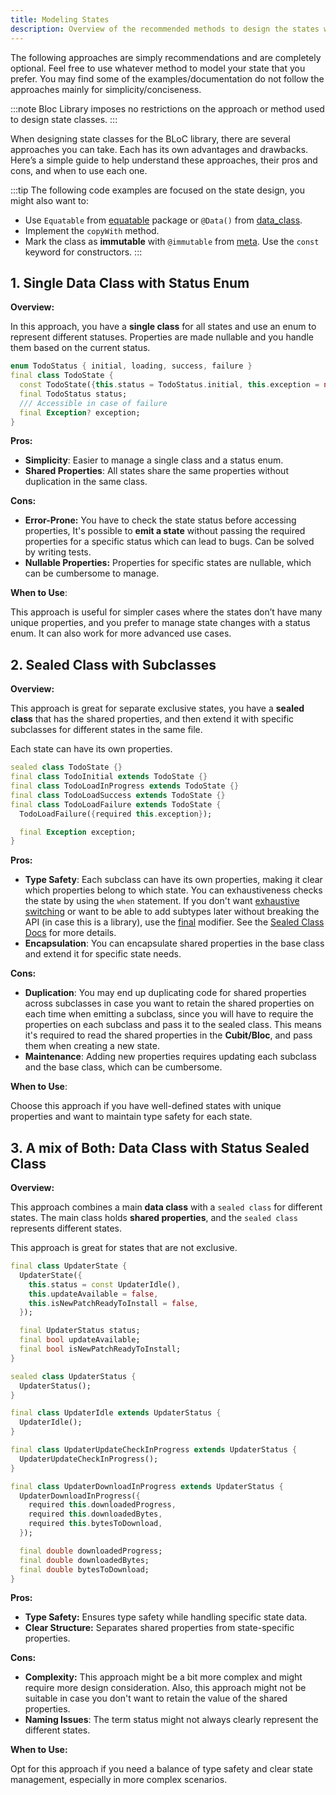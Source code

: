```yaml
---
title: Modeling States
description: Overview of the recommended methods to design the states when using bloc.
---
```


The following approaches are simply recommendations and are completely optional.
Feel free to use whatever method to model your state that you prefer.
You may find some of the examples/documentation do not follow the approaches mainly for simplicity/conciseness.

:::note
Bloc Library imposes no restrictions on the approach or method used to design state classes.
:::

When designing state classes for the BLoC library,
there are several approaches you can take. Each has its own advantages and drawbacks. 
Here’s a simple guide to help understand these approaches, their pros and cons, and when to use each one.

:::tip
The following code examples are focused on the state design, you might also want to:
- Use `Equatable` from [equatable](https://pub.dev/packages/equatable) package or `@Data()` from [data_class](https://pub.dev/packages/data_class).
- Implement the `copyWith` method.
- Mark the class as **immutable** with `@immutable` from [meta](https://pub.dev/packages/meta). Use the `const` keyword for constructors.
:::

## 1. Single Data Class with Status Enum

**Overview:**

In this approach, you have a **single class** for all states and use an enum to represent different statuses.
Properties are made nullable and you handle them based on the current status.

```dart
enum TodoStatus { initial, loading, success, failure }
final class TodoState {
  const TodoState({this.status = TodoStatus.initial, this.exception = null});
  final TodoStatus status;
  /// Accessible in case of failure
  final Exception? exception;
}
```

**Pros:**

- **Simplicity**: Easier to manage a single class and a status enum.
- **Shared Properties**: All states share the same properties without duplication in the same class.

**Cons:**

- **Error-Prone:** You have to check the state status before accessing properties, It's possible to **emit
a state** without passing the required properties for a specific status which can lead to bugs. Can be solved by writing tests.
- **Nullable Properties:** Properties for specific states are nullable, which can be cumbersome to manage.

**When to Use**:

This approach is useful for simpler cases where the states don’t have many unique properties, 
and you prefer to manage state changes with a status enum. It can also work for more advanced use cases.

## 2. Sealed Class with Subclasses

**Overview:**

This approach is great for separate exclusive states, you have a **sealed class** that has the shared properties, 
and then extend it with specific subclasses for different states in the same file.

Each state can have its own properties.

```dart
sealed class TodoState {}
final class TodoInitial extends TodoState {}
final class TodoLoadInProgress extends TodoState {}
final class TodoLoadSuccess extends TodoState {}
final class TodoLoadFailure extends TodoState {
  TodoLoadFailure({required this.exception});

  final Exception exception;
}
```

**Pros:**

- **Type Safety**: Each subclass can have its own properties, making it clear which properties belong to which state. You can
exhaustiveness checks the state by using the `when` statement. 
If you don't want [exhaustive switching](https://dart.dev/language/branches#exhaustiveness-checking)
or want to be able to add subtypes later without breaking the API (in case this is a library), use the [final](https://dart.dev/language/class-modifiers#final) 
modifier. See the [Sealed Class Docs](https://dart.dev/language/class-modifiers#sealed) for more details.
- **Encapsulation**: You can encapsulate shared properties in the base class and extend it for specific state needs.

**Cons:**

- **Duplication**: You may end up duplicating code for shared properties across subclasses in case you want to retain the shared properties
on each time when emitting a subclass, since you will have to require the properties on each subclass and pass it to the sealed class.
This means it's required to read the shared properties in the **Cubit/Bloc**, and pass them when creating a new state.
- **Maintenance**: Adding new properties requires updating each subclass and the base class, which can be cumbersome.

**When to Use**:

Choose this approach if you have well-defined states with 
unique properties and want to maintain type safety for each state.

## 3. A mix of Both: Data Class with Status Sealed Class

**Overview:**

This approach combines a main **data class** with a `sealed class` for different states.
The main class holds **shared properties**, and the `sealed class` represents different states.

This approach is great for states that are not exclusive.

```dart
final class UpdaterState {
  UpdaterState({
    this.status = const UpdaterIdle(),
    this.updateAvailable = false,
    this.isNewPatchReadyToInstall = false,
  });

  final UpdaterStatus status;
  final bool updateAvailable;
  final bool isNewPatchReadyToInstall;
}

sealed class UpdaterStatus {
  UpdaterStatus();
}

final class UpdaterIdle extends UpdaterStatus {
  UpdaterIdle();
}

final class UpdaterUpdateCheckInProgress extends UpdaterStatus {
  UpdaterUpdateCheckInProgress();
}

final class UpdaterDownloadInProgress extends UpdaterStatus {
  UpdaterDownloadInProgress({
    required this.downloadedProgress,
    required this.downloadedBytes,
    required this.bytesToDownload,
  });

  final double downloadedProgress;
  final double downloadedBytes;
  final double bytesToDownload;
}
```

**Pros:**

- **Type Safety:** Ensures type safety while handling specific state data.
- **Clear Structure:** Separates shared properties from state-specific properties.

**Cons:**

- **Complexity:** This approach might be a bit more complex and might require more design consideration.
Also, this approach might not be suitable in case you don't want to retain the value of the shared properties.
- **Naming Issues**: The term status might not always clearly represent the different states.

**When to Use:**

Opt for this approach if you need a balance of type safety and clear state management,
especially in more complex scenarios.